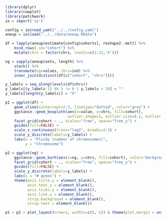 ```r
library(dplyr)
library(cowplot)
library(patchwork)
io = import('io')

config = io$read_yaml("../../config.yaml")
aneup = io$load("../../data/aneup.RData")

df = lapply(aneup$estimate[config$cohorts], reshape2::melt) %>%
    bind_rows(.id="cohort") %>%
    mutate(chrs = factor(chrs, levels=c(1:22,'X')))

ng = sapply(aneup$sets, length) %>%
    stack() %>%
    transmute(ng=values, chrs=ind) %>%
    inner_join(distinct(df[c("cohort", "chrs")]))

y_labels = seq_along(levels(df$chrs))
y_labels[(y_labels-1) %% 5 != 0 | y_labels > 20] = ""
y_labels[length(y_labels)] = "X"

p1 = ggplot(df) +
    geom_vline(xintercept=2:3, linetype="dotted", color="grey") +
    ggstance::geom_boxploth(aes(x=value, y=chrs, fill=cohort),
                            outlier.shape=1, outlier.size=0.2, outlier.alpha=0.5) +
    facet_grid(cohort ~ ., scales="free", space="free_y") +
    guides(fill=FALSE) +
    scale_x_continuous(trans="log2", breaks=2:3) +
    scale_y_discrete(labels=y_labels) +
    labs(x = "Ploidy (number of chromosomes)",
         y = "Chromosome")

p2 = ggplot(ng) +
    ggstance::geom_barh(aes(x=ng, y=chrs, fill=cohort), color="darkgrey", stat="identity") +
    facet_grid(cohort ~ ., scales="free", space="free_y") +
    guides(fill=FALSE) +
    scale_y_discrete(labels=y_labels) +
    labs(x = "# genes") +
    theme(axis.title.y = element_blank(),
          axis.text.y = element_blank(),
          axis.ticks.y = element_blank(),
          axis.line.y = element_blank(),
          strip.background = element_blank(),
          strip.text = element_blank())

p1 + p2 + plot_layout(nrow=1, widths=c(5, 1)) & theme(plot.margin = unit(c(0,0,0,0), "cm"))
```

